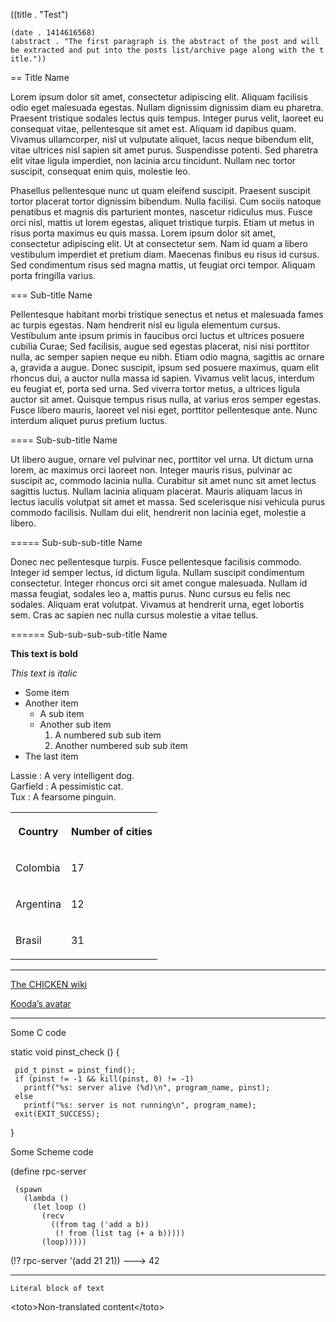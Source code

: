 ((title . "Test")
 (date . 1414616568)
 (abstract . "The first paragraph is the abstract of the post and will be extracted and put into the posts list/archive page along with the title."))


== Title Name

Lorem ipsum dolor sit amet, consectetur adipiscing elit. Aliquam facilisis odio
eget malesuada egestas. Nullam dignissim dignissim diam eu pharetra. Praesent
tristique sodales lectus quis tempus. Integer purus velit, laoreet eu consequat
vitae, pellentesque sit amet est. Aliquam id dapibus quam. Vivamus ullamcorper,
nisl ut vulputate aliquet, lacus neque bibendum elit, vitae ultrices nisl
sapien sit amet purus. Suspendisse potenti. Sed pharetra elit vitae ligula
imperdiet, non lacinia arcu tincidunt. Nullam nec tortor suscipit, consequat
enim quis, molestie leo.

Phasellus pellentesque nunc ut quam eleifend suscipit. Praesent suscipit tortor
placerat tortor dignissim bibendum. Nulla facilisi. Cum sociis natoque
penatibus et magnis dis parturient montes, nascetur ridiculus mus. Fusce orci
nisl, mattis ut lorem egestas, aliquet tristique turpis. Etiam ut metus in
risus porta maximus eu quis massa. Lorem ipsum dolor sit amet, consectetur
adipiscing elit. Ut at consectetur sem. Nam id quam a libero vestibulum
imperdiet et pretium diam. Maecenas finibus eu risus id cursus. Sed condimentum
risus sed magna mattis, ut feugiat orci tempor. Aliquam porta fringilla varius.

=== Sub-title Name

Pellentesque habitant morbi tristique senectus et netus et malesuada fames ac
turpis egestas. Nam hendrerit nisl eu ligula elementum cursus. Vestibulum ante
ipsum primis in faucibus orci luctus et ultrices posuere cubilia Curae; Sed
facilisis, augue sed egestas placerat, nisi nisi porttitor nulla, ac semper
sapien neque eu nibh. Etiam odio magna, sagittis ac ornare a, gravida a augue.
Donec suscipit, ipsum sed posuere maximus, quam elit rhoncus dui, a auctor
nulla massa id sapien. Vivamus velit lacus, interdum eu feugiat et, porta sed
urna. Sed viverra tortor metus, a ultrices ligula auctor sit amet. Quisque
tempus risus nulla, at varius eros semper egestas. Fusce libero mauris, laoreet
vel nisi eget, porttitor pellentesque ante. Nunc interdum aliquet purus pretium
luctus.

==== Sub-sub-title Name

Ut libero augue, ornare vel pulvinar nec, porttitor vel urna. Ut dictum urna
lorem, ac maximus orci laoreet non. Integer mauris risus, pulvinar ac suscipit
ac, commodo lacinia nulla. Curabitur sit amet nunc sit amet lectus sagittis
luctus. Nullam lacinia aliquam placerat. Mauris aliquam lacus in lectus iaculis
volutpat sit amet et massa. Sed scelerisque nisi vehicula purus commodo
facilisis. Nullam dui elit, hendrerit non lacinia eget, molestie a libero.

===== Sub-sub-sub-title Name

Donec nec pellentesque turpis. Fusce pellentesque facilisis commodo. Integer id
semper lectus, id dictum ligula. Nullam suscipit condimentum consectetur.
Integer rhoncus orci sit amet congue malesuada. Nullam id massa feugiat,
sodales leo a, mattis purus. Nunc cursus eu felis nec sodales. Aliquam erat
volutpat. Vivamus at hendrerit urna, eget lobortis sem. Cras ac sapien nec
nulla cursus molestie a vitae tellus.

====== Sub-sub-sub-sub-title Name

'''This text is bold'''

''This text is italic''

{{This text is type-written}}

* Some item
* Another item
** A sub item
** Another sub item
**# A numbered sub sub item
**# Another numbered sub sub item
* The last item

; Lassie : A very intelligent dog.
; Garfield : A pessimistic cat.
; Tux : A fearsome pinguin.

<table>
<tr><th>Country</th><th>Number of cities</th></tr>
<tr><td>Colombia</td><td>17</td></tr>
<tr><td>Argentina</td><td>12</td></tr>
<tr><td>Brasil</td><td>31</td></tr>
</table>

----

[[http://www.call-cc.org/|The CHICKEN wiki]]

[[image:/avatar.gif|Kooda’s avatar]]

----

Some C code

<enscript highlight="c">
static void
pinst_check ()
{
  pid_t pinst = pinst_find();
  if (pinst != -1 && kill(pinst, 0) != -1)
    printf("%s: server alive (%d)\n", program_name, pinst);
  else
    printf("%s: server is not running\n", program_name);
  exit(EXIT_SUCCESS);
}
</enscript>

Some Scheme code

<enscript highlight="scheme">
(define rpc-server
  (spawn
    (lambda ()
      (let loop ()
        (recv
          ((from tag ('add a b))
           (! from (list tag (+ a b)))))
        (loop)))))

(!? rpc-server '(add 21 21))      ---> 42
</enscript>

----

 Literal block of text

<nowiki>
<toto>Non-translated content</toto>
</nowiki>

